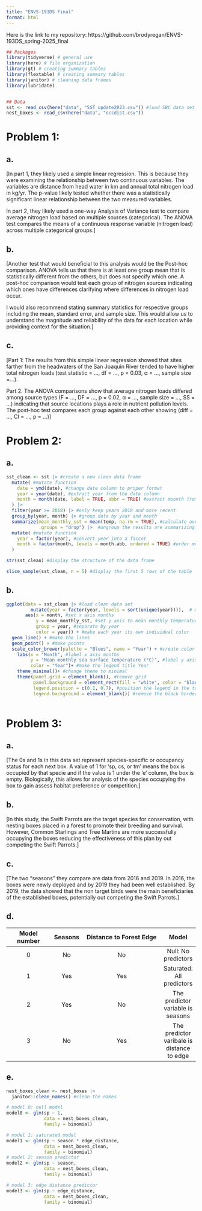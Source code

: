 ```yaml
---
title: "ENVS-193DS Final"
format: html
---
```


Here is the link to my repository: https://github.com/brodyregan/ENVS-193DS_spring-2025_final

```r
## Packages
library(tidyverse) # general use
library(here) # file organization
library(gt) # creating summary tables
library(flextable) # creating summary tables
library(janitor) # cleaning data frames
library(lubridate) 


## Data
sst <- read_csv(here("data", "SST_update2023.csv")) #load SBC data set
nest_boxes <- read_csv(here("data", "occdist.csv"))
```


# Problem 1: 

## a. 
[In part 1, they likely used a simple linear regression. This is because they were examining the relationship between two continuous variables. The variables are distance from head water in km and annual total nitrogen load in kg/yr. The p-value likely tested whether there was a statistically significant linear relationship between the two measured variables.

In part 2, they likely used a one-way Analysis of Variance test to compare average nitrogen load based on multiple sources (categorical). The ANOVA test compares the means of a continuous response variable (nitrogen load) across multiple categorical groups.]

## b. 
[Another test that would beneficial to this analysis would be the Post-hoc comparison. ANOVA tells us that there is at least one group mean that is statistically different from the others, but does not specify which one. A post-hoc comparison would test each group of nitrogen sources indicating which ones have differences clarifying where differences in nitrogen load occur. 

I would also recommend stating summary statistics for respective groups including the mean, standard error, and sample size. This would allow us to understand the magnitude and reliability of the data for each location while providing context for the situation.]

## c. 
[Part 1: The results from this simple linear regression showed that sites farther from the headwaters of the San Joaquin River tended to have higher total nitrogen loads (test statistic = ..., df = ..., p = 0.03, α = ..., sample size =...).

Part 2. The ANOVA comparisons show that average nitrogen loads differed among source types (F = ..., DF = ..., p = 0.02, α = ..., sample size = ..., SS = ...) indicating that source locations plays a role in nutrient pollution levels. The post-hoc test compares each group against each other showing (diff = ..., CI = ..., p = ...)]

# Problem 2:

## a.

```r
sst_clean <- sst |> #create a new clean data frame 
  mutate( #mutate function
    date = ymd(date), #change date column to proper format
    year = year(date), #extract year from the date column
    month = month(date, label = TRUE, abbr = TRUE) #extract moonth from date column but abbreviate each name
  ) |> 
  filter(year >= 2018) |> #only keep years 2018 and more recent
  group_by(year, month) |> #group data by year and month 
  summarize(mean_monthly_sst = mean(temp, na.rm = TRUE), #calculate average SST for each group (year-month)
            .groups = "drop") |>  #ungroup the results are summarizing
  mutate( #mutate function
    year = factor(year), #convert year into a faccot
    month = factor(month, levels = month.abb, ordered = TRUE) #order month from Jan to Dec
  )
```

```r

str(sst_clean) #display the structure of the data frame

```

```r
slice_sample(sst_clean, n = 5) #display the first 5 rows of the table
```

## b. 

```r
ggplot(data = sst_clean |> #load clean data set
         mutate(year = factor(year, levels = sort(unique(year)))),  # make sure order is separated by year (to make discrete colors for the gradient)
       aes(x = month, #set x axis months
           y = mean_monthly_sst, #set y axis to mean monthly temperature
           group = year, #separate by year
           color = year)) + #make each year its own individual color
  geom_line() + #make the lines 
  geom_point() + #make points 
  scale_color_brewer(palette = "Blues", name = "Year") + #create color gradient for specific years
    labs(x = "Month", #label x axis months 
         y = "Mean monthly sea surface temperature (°C)", #label y axis mean monthly sea surface temperature
         color = "Year")+ #make the legend title Year
    theme_minimal()+ #change theme to minimal 
    theme(panel.grid = element_blank(), #remove grid
          panel.background = element_rect(fill = "white", color = "black"), #make background white and black border
          legend.position = c(0.1, 0.7), #position the legend in the top left corner
          legend.background = element_blank()) #remove the black border around the legend 
  

```



  
# Problem 3:

## a.
[The 0s and 1s in this data set represent species-specific or occupancy status for each next box. A value of 1 for 'sp, cs, or tm' means the box is occupied by that specie and if the value is 1 under the 'e' column, the box is empty. Biologically, this allows for analysis of the species occupying the box to gain assess habitat preference or competition.]

## b. 
[In this study, the Swift Parrots are the target species for conservation, with nesting boxes placed in a forest to promote their breeding and survival. However, Common Starlings and Tree Martins are more successfully occupying the boxes reducing the effectiveness of this plan by out competing the Swift Parrots.]

## c.
[The two "seasons" they compare are data from 2016 and 2019. In 2016, the boxes were newly deployed and by 2019 they had been well established. By 2019, the data showed that the non target birds were the main beneficiaries of the established boxes, potentially out competing the Swift Parrots.]

## d. 

 
| Model number | Seasons  | Distance to Forest Edge |  Model  |
|:------------:|:--------:|:-----------------------:|:-------:| 
| 0            |  No      |        No               | Null: No predictors     
| 1            |  Yes     |        Yes              | Saturated: All predictors    
| 2            |  Yes     |        No               | The predictor variable is seasons          
| 3            |  No      |        Yes              | The predictor varibale is distance to edge      

## e.

```r
nest_boxes_clean <- nest_boxes |> 
  janitor::clean_names() #clean the names

# model 0: null model 
model0 <- glm(sp ~ 1, 
              data = nest_boxes_clean, 
              family = binomial)

# model 1: saturated model 
model1 <- glm(sp ~ season * edge_distance, 
              data = nest_boxes_clean, 
              family = binomial)
# model 2: season predictor
model2 <- glm(sp ~ season, 
              data = nest_boxes_clean, 
              family = binomial)

# model 3: edge distance predictor
model3 <- glm(sp ~ edge_distance, 
              data = nest_boxes_clean, 
              family = binomial)
```

























































